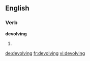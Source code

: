 
==English==

===Verb===
'''devolving'''

# {{present participle of|[[devolve]]}}

[[de:devolving]]
[[fr:devolving]]
[[vi:devolving]]